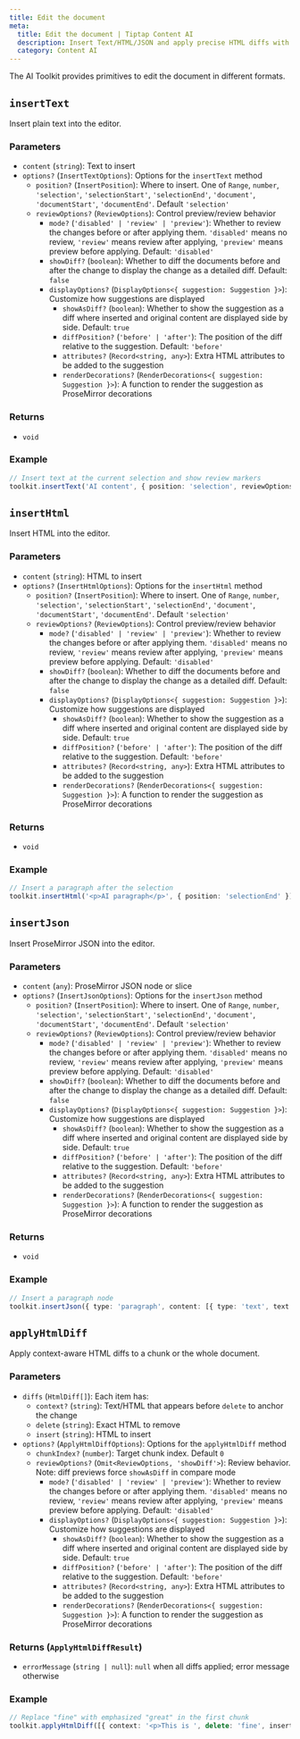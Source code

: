 ```yaml
---
title: Edit the document
meta:
  title: Edit the document | Tiptap Content AI
  description: Insert Text/HTML/JSON and apply precise HTML diffs with review options.
  category: Content AI
---
```


The AI Toolkit provides primitives to edit the document in different formats.

## `insertText`

Insert plain text into the editor.

### Parameters

- `content` (`string`): Text to insert
- `options?` (`InsertTextOptions`): Options for the `insertText` method
  - `position?` (`InsertPosition`): Where to insert. One of `Range`, `number`, `'selection'`, `'selectionStart'`, `'selectionEnd'`, `'document'`, `'documentStart'`, `'documentEnd'`. Default `'selection'`
  - `reviewOptions?` (`ReviewOptions`): Control preview/review behavior
    - `mode?` (`'disabled' | 'review' | 'preview'`): Whether to review the changes before or after applying them. `'disabled'` means no review, `'review'` means review after applying, `'preview'` means preview before applying. Default: `'disabled'`
    - `showDiff?` (`boolean`): Whether to diff the documents before and after the change to display the change as a detailed diff. Default: `false`
    - `displayOptions?` (`DisplayOptions<{ suggestion: Suggestion }>`): Customize how suggestions are displayed
      - `showAsDiff?` (`boolean`): Whether to show the suggestion as a diff where inserted and original content are displayed side by side. Default: `true`
      - `diffPosition?` (`'before' | 'after'`): The position of the diff relative to the suggestion. Default: `'before'`
      - `attributes?` (`Record<string, any>`): Extra HTML attributes to be added to the suggestion
      - `renderDecorations?` (`RenderDecorations<{ suggestion: Suggestion }>`): A function to render the suggestion as ProseMirror decorations

### Returns

- `void`

### Example

```ts
// Insert text at the current selection and show review markers
toolkit.insertText('AI content', { position: 'selection', reviewOptions: { mode: 'review' } })
```

## `insertHtml`

Insert HTML into the editor.

### Parameters

- `content` (`string`): HTML to insert
- `options?` (`InsertHtmlOptions`): Options for the `insertHtml` method
  - `position?` (`InsertPosition`): Where to insert. One of `Range`, `number`, `'selection'`, `'selectionStart'`, `'selectionEnd'`, `'document'`, `'documentStart'`, `'documentEnd'`. Default `'selection'`
  - `reviewOptions?` (`ReviewOptions`): Control preview/review behavior
    - `mode?` (`'disabled' | 'review' | 'preview'`): Whether to review the changes before or after applying them. `'disabled'` means no review, `'review'` means review after applying, `'preview'` means preview before applying. Default: `'disabled'`
    - `showDiff?` (`boolean`): Whether to diff the documents before and after the change to display the change as a detailed diff. Default: `false`
    - `displayOptions?` (`DisplayOptions<{ suggestion: Suggestion }>`): Customize how suggestions are displayed
      - `showAsDiff?` (`boolean`): Whether to show the suggestion as a diff where inserted and original content are displayed side by side. Default: `true`
      - `diffPosition?` (`'before' | 'after'`): The position of the diff relative to the suggestion. Default: `'before'`
      - `attributes?` (`Record<string, any>`): Extra HTML attributes to be added to the suggestion
      - `renderDecorations?` (`RenderDecorations<{ suggestion: Suggestion }>`): A function to render the suggestion as ProseMirror decorations

### Returns

- `void`

### Example

```ts
// Insert a paragraph after the selection
toolkit.insertHtml('<p>AI paragraph</p>', { position: 'selectionEnd' })
```

## `insertJson`

Insert ProseMirror JSON into the editor.

### Parameters

- `content` (`any`): ProseMirror JSON node or slice
- `options?` (`InsertJsonOptions`): Options for the `insertJson` method
  - `position?` (`InsertPosition`): Where to insert. One of `Range`, `number`, `'selection'`, `'selectionStart'`, `'selectionEnd'`, `'document'`, `'documentStart'`, `'documentEnd'`. Default `'selection'`
  - `reviewOptions?` (`ReviewOptions`): Control preview/review behavior
    - `mode?` (`'disabled' | 'review' | 'preview'`): Whether to review the changes before or after applying them. `'disabled'` means no review, `'review'` means review after applying, `'preview'` means preview before applying. Default: `'disabled'`
    - `showDiff?` (`boolean`): Whether to diff the documents before and after the change to display the change as a detailed diff. Default: `false`
    - `displayOptions?` (`DisplayOptions<{ suggestion: Suggestion }>`): Customize how suggestions are displayed
      - `showAsDiff?` (`boolean`): Whether to show the suggestion as a diff where inserted and original content are displayed side by side. Default: `true`
      - `diffPosition?` (`'before' | 'after'`): The position of the diff relative to the suggestion. Default: `'before'`
      - `attributes?` (`Record<string, any>`): Extra HTML attributes to be added to the suggestion
      - `renderDecorations?` (`RenderDecorations<{ suggestion: Suggestion }>`): A function to render the suggestion as ProseMirror decorations

### Returns

- `void`

### Example

```ts
// Insert a paragraph node
toolkit.insertJson({ type: 'paragraph', content: [{ type: 'text', text: 'AI' }] })
```

## `applyHtmlDiff`

Apply context-aware HTML diffs to a chunk or the whole document.

### Parameters

- `diffs` (`HtmlDiff[]`): Each item has:
  - `context?` (`string`): Text/HTML that appears before `delete` to anchor the change
  - `delete` (`string`): Exact HTML to remove
  - `insert` (`string`): HTML to insert
- `options?` (`ApplyHtmlDiffOptions`): Options for the `applyHtmlDiff` method
  - `chunkIndex?` (`number`): Target chunk index. Default `0`
  - `reviewOptions?` (`Omit<ReviewOptions, 'showDiff'>`): Review behavior. Note: diff previews force `showAsDiff` in compare mode
    - `mode?` (`'disabled' | 'review' | 'preview'`): Whether to review the changes before or after applying them. `'disabled'` means no review, `'review'` means review after applying, `'preview'` means preview before applying. Default: `'disabled'`
    - `displayOptions?` (`DisplayOptions<{ suggestion: Suggestion }>`): Customize how suggestions are displayed
      - `showAsDiff?` (`boolean`): Whether to show the suggestion as a diff where inserted and original content are displayed side by side. Default: `true`
      - `diffPosition?` (`'before' | 'after'`): The position of the diff relative to the suggestion. Default: `'before'`
      - `attributes?` (`Record<string, any>`): Extra HTML attributes to be added to the suggestion
      - `renderDecorations?` (`RenderDecorations<{ suggestion: Suggestion }>`): A function to render the suggestion as ProseMirror decorations

### Returns (`ApplyHtmlDiffResult`)

- `errorMessage` (`string | null`): `null` when all diffs applied; error message otherwise

### Example

```ts
// Replace "fine" with emphasized "great" in the first chunk
toolkit.applyHtmlDiff([{ context: '<p>This is ', delete: 'fine', insert: '<em>great</em>' }])
```
